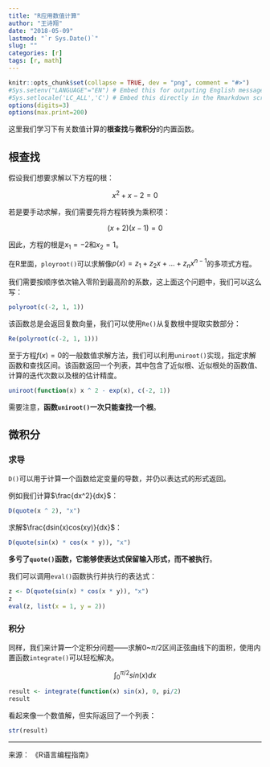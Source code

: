 ```yaml
---
title: "R应用数值计算"
author: "王诗翔"
date: "2018-05-09"
lastmod: "`r Sys.Date()`"
slug: ""
categories: [r]
tags: [r, math]
---
```


```r
knitr::opts_chunk$set(collapse = TRUE, dev = "png", comment = "#>")
#Sys.setenv("LANGUAGE"="EN") # Embed this for outputing English message
#Sys.setlocale('LC_ALL','C') # Embed this directly in the Rmarkdown script that contains the Chinese character comment
options(digits=3)
options(max.print=200)
```

这里我们学习下有关数值计算的**根查找**与**微积分**的内置函数。

## 根查找

假设我们想要求解以下方程的根：

$$ x^2 + x - 2 = 0 $$

若是要手动求解，我们需要先将方程转换为乘积项：

$$ (x+2)(x-1) = 0 $$

因此，方程的根是$x_1=-2$和$x_2=1$。

在R里面，`ployroot()`可以求解像$p(x)=z_1+z_2x+...+z_nx^{n-1}$的多项式方程。

我们需要按顺序依次输入零阶到最高阶的系数，这上面这个问题中，我们可以这么写：

```r
polyroot(c(-2, 1, 1))
```

该函数总是会返回复数向量，我们可以使用`Re()`从复数根中提取实数部分：

```r
Re(polyroot(c(-2, 1, 1)))
```

至于方程$f(x)=0$的一般数值求解方法，我们可以利用`uniroot()`实现，指定求解函数和查找区间。该函数返回一个列表，其中包含了近似根、近似根处的函数值、计算的迭代次数以及根的估计精度。

```r
uniroot(function(x) x ^ 2 - exp(x), c(-2, 1))
```

需要注意，**函数`uniroot()`一次只能查找一个根**。

## 微积分

### 求导

`D()`可以用于计算一个函数给定变量的导数，并仍以表达式的形式返回。

例如我们计算$\frac{dx^2}{dx}$：

```r
D(quote(x ^ 2), "x")
```

求解$\frac{dsin(x)cos(xy)}{dx}$：

```r
D(quote(sin(x) * cos(x * y)), "x")
```

**多亏了`quote()`函数，它能够使表达式保留输入形式，而不被执行**。

我们可以调用`eval()`函数执行并执行的表达式：

```r
z <- D(quote(sin(x) * cos(x * y)), "x")
z
eval(z, list(x = 1, y = 2))
```

### 积分

同样，我们来计算一个定积分问题——求解0~$\pi/2$区间正弦曲线下的面积，使用内置函数`integrate()`可以轻松解决。

$$ \int_{0}^{\pi/2}sin(x)dx$$

```r
result <- integrate(function(x) sin(x), 0, pi/2)
result
```


看起来像一个数值解，但实际返回了一个列表：

```r
str(result)
```

***

来源： 《R语言编程指南》
